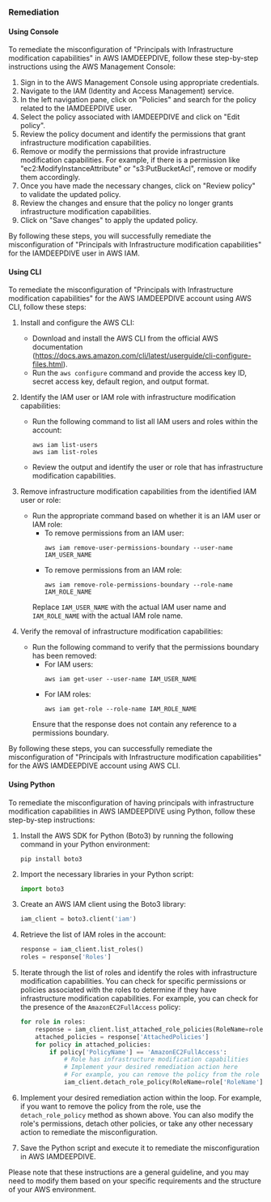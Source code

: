 ### Remediation

#### Using Console

To remediate the misconfiguration of "Principals with Infrastructure modification capabilities" in AWS IAMDEEPDIVE, follow these step-by-step instructions using the AWS Management Console:

1. Sign in to the AWS Management Console using appropriate credentials.
2. Navigate to the IAM (Identity and Access Management) service.
3. In the left navigation pane, click on "Policies" and search for the policy related to the IAMDEEPDIVE user.
4. Select the policy associated with IAMDEEPDIVE and click on "Edit policy".
5. Review the policy document and identify the permissions that grant infrastructure modification capabilities.
6. Remove or modify the permissions that provide infrastructure modification capabilities. For example, if there is a permission like "ec2:ModifyInstanceAttribute" or "s3:PutBucketAcl", remove or modify them accordingly.
7. Once you have made the necessary changes, click on "Review policy" to validate the updated policy.
8. Review the changes and ensure that the policy no longer grants infrastructure modification capabilities.
9. Click on "Save changes" to apply the updated policy.

By following these steps, you will successfully remediate the misconfiguration of "Principals with Infrastructure modification capabilities" for the IAMDEEPDIVE user in AWS IAM.

#### Using CLI

To remediate the misconfiguration of "Principals with Infrastructure modification capabilities" for the AWS IAMDEEPDIVE account using AWS CLI, follow these steps:

1. Install and configure the AWS CLI: 
   - Download and install the AWS CLI from the official AWS documentation (https://docs.aws.amazon.com/cli/latest/userguide/cli-configure-files.html).
   - Run the `aws configure` command and provide the access key ID, secret access key, default region, and output format.

2. Identify the IAM user or IAM role with infrastructure modification capabilities:
   - Run the following command to list all IAM users and roles within the account:
     ```
     aws iam list-users
     aws iam list-roles
     ```
   - Review the output and identify the user or role that has infrastructure modification capabilities.

3. Remove infrastructure modification capabilities from the identified IAM user or role:
   - Run the appropriate command based on whether it is an IAM user or IAM role:
     - To remove permissions from an IAM user:
       ```
       aws iam remove-user-permissions-boundary --user-name IAM_USER_NAME
       ```
     - To remove permissions from an IAM role:
       ```
       aws iam remove-role-permissions-boundary --role-name IAM_ROLE_NAME
       ```
     Replace `IAM_USER_NAME` with the actual IAM user name and `IAM_ROLE_NAME` with the actual IAM role name.

4. Verify the removal of infrastructure modification capabilities:
   - Run the following command to verify that the permissions boundary has been removed:
     - For IAM users:
       ```
       aws iam get-user --user-name IAM_USER_NAME
       ```
     - For IAM roles:
       ```
       aws iam get-role --role-name IAM_ROLE_NAME
       ```
     Ensure that the response does not contain any reference to a permissions boundary.

By following these steps, you can successfully remediate the misconfiguration of "Principals with Infrastructure modification capabilities" for the AWS IAMDEEPDIVE account using AWS CLI.

#### Using Python

To remediate the misconfiguration of having principals with infrastructure modification capabilities in AWS IAMDEEPDIVE using Python, follow these step-by-step instructions:

1. Install the AWS SDK for Python (Boto3) by running the following command in your Python environment:
   ```
   pip install boto3
   ```

2. Import the necessary libraries in your Python script:
   ```python
   import boto3
   ```

3. Create an AWS IAM client using the Boto3 library:
   ```python
   iam_client = boto3.client('iam')
   ```

4. Retrieve the list of IAM roles in the account:
   ```python
   response = iam_client.list_roles()
   roles = response['Roles']
   ```

5. Iterate through the list of roles and identify the roles with infrastructure modification capabilities. You can check for specific permissions or policies associated with the roles to determine if they have infrastructure modification capabilities. For example, you can check for the presence of the `AmazonEC2FullAccess` policy:
   ```python
   for role in roles:
       response = iam_client.list_attached_role_policies(RoleName=role['RoleName'])
       attached_policies = response['AttachedPolicies']
       for policy in attached_policies:
           if policy['PolicyName'] == 'AmazonEC2FullAccess':
               # Role has infrastructure modification capabilities
               # Implement your desired remediation action here
               # For example, you can remove the policy from the role
               iam_client.detach_role_policy(RoleName=role['RoleName'], PolicyArn=policy['PolicyArn'])
   ```

6. Implement your desired remediation action within the loop. For example, if you want to remove the policy from the role, use the `detach_role_policy` method as shown above. You can also modify the role's permissions, detach other policies, or take any other necessary action to remediate the misconfiguration.

7. Save the Python script and execute it to remediate the misconfiguration in AWS IAMDEEPDIVE.

Please note that these instructions are a general guideline, and you may need to modify them based on your specific requirements and the structure of your AWS environment.

